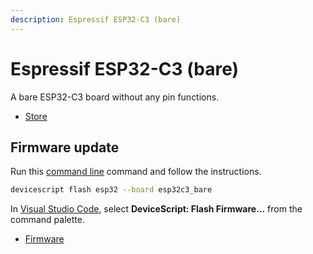 ```yaml
---
description: Espressif ESP32-C3 (bare)
---
```

# Espressif ESP32-C3 (bare)

A bare ESP32-C3 board without any pin functions.


- [Store](https://www.espressif.com/en/products/socs/esp32-c3)




## Firmware update

Run this [command line](/api/cli) command and follow the instructions.

```bash
devicescript flash esp32 --board esp32c3_bare
```

In [Visual Studio Code](/getting-started/vscode),
select **DeviceScript: Flash Firmware...** from the command palette.


- [Firmware](https://github.com/microsoft/jacdac-esp32/releases/latest/download/devicescript-esp32c3-esp32c3_bare-0x0.bin)